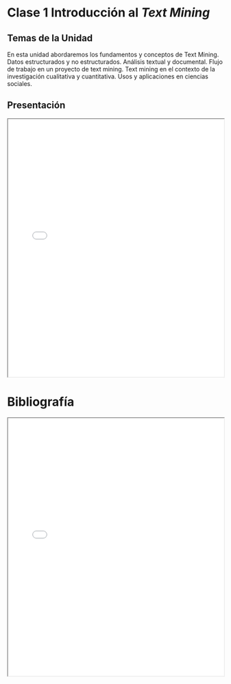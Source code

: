 # Clase 1 Introducción al *Text Mining*

## Temas de la Unidad

En esta unidad abordaremos los fundamentos y conceptos de Text Mining. Datos estructurados y no estructurados. Análisis textual y documental. Flujo de trabajo en un proyecto de text mining. Text mining en el contexto de la investigación cualitativa y cuantitativa. Usos y aplicaciones en ciencias sociales.

## Presentación

<iframe src="presentaciones/clase_1/intro_tm.html" width="100%" height="600px">

</iframe>

# Bibliografía

<iframe src="bibliografia/libro.pdf" width="100%" height="600px">

</iframe>
